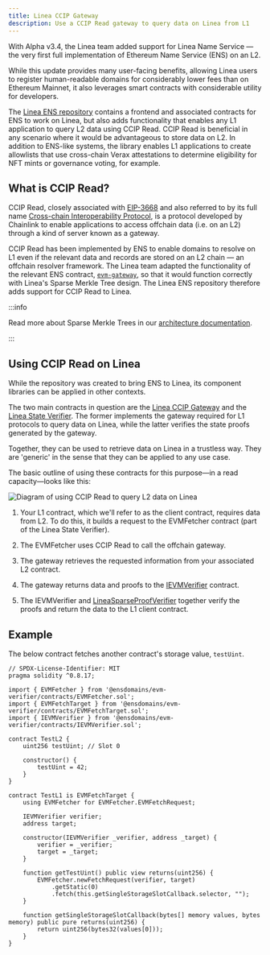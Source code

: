 ```yaml
---
title: Linea CCIP Gateway
description: Use a CCIP Read gateway to query data on Linea from L1
---
```


With Alpha v3.4, the Linea team added support for Linea Name Service — the very first full 
implementation of Ethereum Name Service (ENS) on an L2. 

While this update provides many user-facing benefits, allowing Linea users to register 
human-readable domains for considerably lower fees than on Ethereum Mainnet, it also leverages smart 
contracts with considerable utility for developers.

The [Linea ENS repository](https://github.com/Consensys/linea-ens) contains a frontend and 
associated contracts for ENS to work on Linea, but also adds functionality that enables any L1 
application to query L2 data using CCIP Read. CCIP Read is beneficial in any scenario where it 
would be advantageous to store data on L2. In addition to ENS-like systems, the library enables L1 
applications to create allowlists that use cross-chain Verax attestations to determine eligibility 
for NFT mints or governance voting, for example. 

## What is CCIP Read?

CCIP Read, closely associated with [EIP-3668](https://eips.ethereum.org/EIPS/eip-3668) and also 
referred to by its full name [Cross-chain Interoperability Protocol](https://chain.link/cross-chain), 
is a protocol developed by Chainlink to enable applications to access offchain data (i.e. on an L2) 
through a kind of server known as a gateway. 

CCIP Read has been implemented by ENS to enable domains to resolve on L1 even if the relevant data 
and records are stored on an L2 chain — an offchain resolver framework. The Linea team adapted the 
functionality of the relevant ENS contract, [`evm-gateway`](https://github.com/ensdomains/evmgateway),
so that it would function correctly with Linea's Sparse Merkle Tree design. The Linea ENS repository
therefore adds support for CCIP Read to Linea.

:::info 

Read more about Sparse Merkle Trees in our [architecture documentation](/architecture/stack/evm-state-manager).

:::

## Using CCIP Read on Linea

While the repository was created to bring ENS to Linea, its component libraries can be applied in 
other contexts. 

The two main contracts in question are the [Linea CCIP Gateway](https://github.com/Consensys/linea-ens/tree/main/packages/linea-ccip-gateway) and the [Linea State Verifier](https://github.com/Consensys/linea-ens/tree/main/packages/linea-state-verifier). The former implements the gateway required for L1 protocols to query data on 
Linea, while the latter verifies the state proofs generated by the gateway.  

Together, they can be used to retrieve data on Linea in a trustless way. They are 'generic' in the 
sense that they can be applied to any use case.

The basic outline of using these contracts for this purpose—in a read capacity—looks like this:

<div class="center-container">
  <div class="img-large">
    <img
      src={
        require("/static/img/article_images/Build_on_Linea/Tooling_and_infrastructure/Cross-chain/CCIP-Read/Linea ENSCCIP Read.png")
          .default
      }
      alt="Diagram of using CCIP Read to query L2 data on Linea"
    />
  </div>
</div>

1. Your L1 contract, which we'll refer to as the client contract, requires data from L2. To do this, 
it builds a request to the EVMFetcher contract (part of the Linea State Verifier).

2. The EVMFetcher uses CCIP Read to call the offchain gateway. 

3. The gateway retrieves the requested information from your associated L2 contract. 

4. The gateway returns data and proofs to the [IEVMVerifier](https://github.com/Consensys/linea-ens/blob/main/packages/linea-state-verifier/contracts/IEVMVerifier.sol) contract.

5. The IEVMVerifier and [LineaSparseProofVerifier](https://github.com/Consensys/linea-ens/blob/main/packages/linea-state-verifier/contracts/LineaSparseProofVerifier.sol) together verify the proofs and return
the data to the L1 client contract. 

## Example

The below contract fetches another contract's storage value, `testUint`. 

```
// SPDX-License-Identifier: MIT
pragma solidity ^0.8.17;

import { EVMFetcher } from '@ensdomains/evm-verifier/contracts/EVMFetcher.sol';
import { EVMFetchTarget } from '@ensdomains/evm-verifier/contracts/EVMFetchTarget.sol';
import { IEVMVerifier } from '@ensdomains/evm-verifier/contracts/IEVMVerifier.sol';

contract TestL2 {
    uint256 testUint; // Slot 0

    constructor() {
        testUint = 42;
    }
}

contract TestL1 is EVMFetchTarget {
    using EVMFetcher for EVMFetcher.EVMFetchRequest;

    IEVMVerifier verifier;
    address target;

    constructor(IEVMVerifier _verifier, address _target) {
        verifier = _verifier;
        target = _target;
    }

    function getTestUint() public view returns(uint256) {
        EVMFetcher.newFetchRequest(verifier, target)
            .getStatic(0)
            .fetch(this.getSingleStorageSlotCallback.selector, "");
    }

    function getSingleStorageSlotCallback(bytes[] memory values, bytes memory) public pure returns(uint256) {
        return uint256(bytes32(values[0]));
    }
}
```